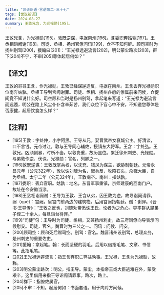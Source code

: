 ```yaml
---
title: "世说新语-言语第二-三十七"
tags: [世说新语]
date: 2024-08-27
summary: 王敦兄含，为光禄勋[195]。
---
```


王敦兄含，为光禄勋[195]。敦既逆谋，屯据南州[196]。含委职奔姑孰[197]。王丞相诣阙谢[198]。司徒、丞相、扬州官僚问讯[199]，仓卒不知何辞。顾司空时为扬州别驾[200]，援翰曰[201]：“王光禄远避流言[202]，明公蒙尘路次[203]，群下[204]不宁，不审[205]尊体起居何如？”

## 【译文】

王敦的哥哥王含，作光禄勋。王敦已经谋逆造反，屯据在南州。王含丢弃光禄勋职位南奔姑孰。丞相王导到宫阙谢罪。司徒、丞相、扬州各府的僚属前来问候，仓促间竟不知说什么好。司空顾和当时是扬州别驾，拿起笔来写道：“王光禄为避流言而远遁，明公在路上风尘仆仆含辛茹苦，我们众位下官心中不安，不知道您尊体是否康健，起居饮食怎么样？”

## 【注释】

- [195]王敦：字处仲，小字阿黑。王导从兄。娶晋武帝女襄城公主。好清谈，口不言钱。元帝过江，敦与王导同心辅佐，授镇东大将军。王含：字处弘。王敦兄。凶顽刚暴，时所不齿，以敦贵重，故历显位。累迁徐州刺史、光禄勋。与弟敦作逆，伏诛。光禄勋：官名，列卿之一。
- [196]敦既逆谋：王敦既掌兵权，以沈充、钱凤为谋主，欲胁制朝廷。元帝永昌元年（公元322年），敦以诛刘隗为名，起兵反，攻陷石头，杀戮大臣，自为丞相。太宁二年（公元324年），王敦病卒。南州：指姑孰。
- [197]委职：丢弃官职。姑孰：地名。东晋军事重镇，京师建康的西南门户。故址在今安徽当涂。
- [198]王丞相诣阙谢：王导为王敦、王含从弟，因王敦为逆，故导诣阙请罪。阙（què）：宫阙。皇宫门前两边的建筑物。后用宫阙指朝廷。谢：谢罪。《晋书·王导传》：“王敦之反也，刘隗劝帝悉诛王氏，论者为之危心。导率群从昆弟子侄二十余人，每旦诣台待罪。”
- [199]“司徒”句：王导时为司徒、丞相，又兼扬州刺史，故三府同僚向导表示问候慰安。司徒，官名。魏晋时为三公之一。问讯：问候、问安。
- [200]顾司空：顾和死后赠司空。别驾：官名。魏晋诸州设别驾，总理众务，是州刺史的重要佐吏。
- [201]援翰：拿起笔。翰：长而坚硬的羽毛。后用以借指毛笔、文章、书信等。此指毛笔。
- [202]王光禄远避流言：指王含弃职亡奔姑孰事。王光禄，王含为光禄勋，故称。
- [203]明公蒙尘路次：明公，指王导。蒙尘，本指帝王或大臣逃难在外，蒙受艰辛。这里借用来指王导诣阙请罪事。路次，路上。
- [204]群下：指僚佐属官。
- [205]不审：不知。起居何如：书面套语。用于向对方问候。
